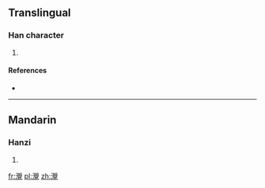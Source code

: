 ==Translingual==

===Han character===
{{Han char|rn=85|rad=水|as=20|sn=23|four=37116|canj=EHBU,XEHBU|ids=⿰氵覺}}

# {{defn|Han|sort=水20}}

====References====
* {{Han ref|kx=0663.300|dkj=18792|dj=1072.180|hdz=31797.040|uh=705A|ud=28762|bh=F7E5|bd=63461}}

----

==Mandarin==

===Hanzi===
{{cmn-hanzi|pin=[[jiǎo]] ([[jiao3]])|wg=chiao<sup>3</sup>}}

# {{defn|lang=cmn|sort=水20}}

[[fr:灚]]
[[pl:灚]]
[[zh:灚]]